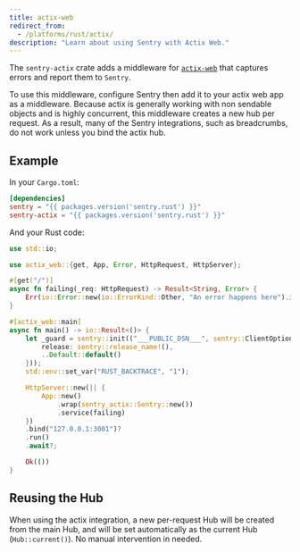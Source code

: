 ```yaml
---
title: actix-web
redirect_from:
  - /platforms/rust/actix/
description: "Learn about using Sentry with Actix Web."
---
```


The `sentry-actix` crate adds a middleware for [`actix-web`](https://actix.rs/) that captures errors and report them to `Sentry`.

To use this middleware, configure Sentry then add it to your actix web app as a middleware. Because actix is generally working with non sendable objects and is highly concurrent, this middleware creates a new hub per request. As a result, many of the Sentry integrations, such as breadcrumbs, do not work unless you bind the actix hub.

## Example

In your `Cargo.toml`:

```toml {filename:Cargo.toml}
[dependencies]
sentry = "{{ packages.version('sentry.rust') }}"
sentry-actix = "{{ packages.version('sentry.rust') }}"
```

And your Rust code:

```rust {filename:main.rs}
use std::io;

use actix_web::{get, App, Error, HttpRequest, HttpServer};

#[get("/")]
async fn failing(_req: HttpRequest) -> Result<String, Error> {
    Err(io::Error::new(io::ErrorKind::Other, "An error happens here").into())
}

#[actix_web::main]
async fn main() -> io::Result<()> {
    let _guard = sentry::init(("___PUBLIC_DSN___", sentry::ClientOptions {
        release: sentry::release_name!(),
        ..Default::default()
    }));
    std::env::set_var("RUST_BACKTRACE", "1");

    HttpServer::new(|| {
        App::new()
            .wrap(sentry_actix::Sentry::new())
            .service(failing)
    })
    .bind("127.0.0.1:3001")?
    .run()
    .await?;

    Ok(())
}
```

## Reusing the Hub

When using the actix integration, a new per-request Hub will be created from the main Hub, and will be set automatically as the current Hub (`Hub::current()`).
No manual intervention in needed.
